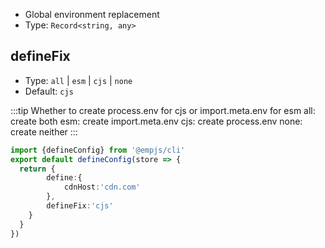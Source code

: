 + Global environment replacement
+ Type: `Record<string, any>`

## defineFix
+ Type: `all` | `esm` | `cjs` | `none`
+ Default: `cjs`

:::tip 
Whether to create process.env for cjs or import.meta.env for esm
all: create both
esm: create import.meta.env
cjs: create process.env
none: create neither
:::

```ts title="emp-config.js"
import {defineConfig} from '@empjs/cli'
export default defineConfig(store => {
  return {
        define:{
            cdnHost:'cdn.com'
        },
        defineFix:'cjs'
    }
  }
})
```